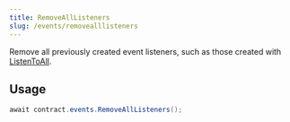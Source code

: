 ```yaml
---
title: RemoveAllListeners
slug: /events/removealllisteners
---
```


Remove all previously created event listeners, such as those created with [ListenToAll](unity/events/listentoall).

## Usage

```csharp
await contract.events.RemoveAllListeners();
```
